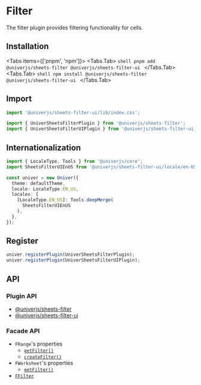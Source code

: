 
# Filter

The filter plugin provides filtering functionality for cells.

## Installation

<Tabs items={['pnpm', 'npm']}>
  <Tabs.Tab>
    ```shell
    pnpm add @univerjs/sheets-filter @univerjs/sheets-filter-ui
    ```
  </Tabs.Tab>
  <Tabs.Tab>
    ```shell
    npm install @univerjs/sheets-filter @univerjs/sheets-filter-ui
    ```
  </Tabs.Tab>
</Tabs>

## Import

```typescript
import '@univerjs/sheets-filter-ui/lib/index.css';

import { UniverSheetsFilterPlugin } from '@univerjs/sheets-filter';
import { UniverSheetsFilterUIPlugin } from '@univerjs/sheets-filter-ui';
```

## Internationalization

```typescript
import { LocaleType, Tools } from '@univerjs/core';
import SheetsFilterUIEnUS from '@univerjs/sheets-filter-ui/locale/en-US';

const univer = new Univer({
  theme: defaultTheme,
  locale: LocaleType.EN_US,
  locales: {
    [LocaleType.EN_US]: Tools.deepMerge(
      SheetsFilterUIEnUS
    ),
  },
});
```

## Register

```typescript
univer.registerPlugin(UniverSheetsFilterPlugin);
univer.registerPlugin(UniverSheetsFilterUIPlugin);
```

## API

### Plugin API

* [@univerjs/sheets-filter](/typedoc/@univerjs/sheets-filter/README)
* [@univerjs/sheets-filter-ui](/typedoc/@univerjs/sheets-filter-ui/README)

### Facade API

* `FRange`'s properties
  * [`getFilter()`](/typedoc/@univerjs/facade/classes/FRange#getfilter)
  * [`createFilter()`](/typedoc/@univerjs/facade/classes/FRange#createfilter)
* `FWorksheet`'s properties
  * [`getFilter()`](/typedoc/@univerjs/facade/classes/FWorksheet#getfilter)
* [`FFilter`](/typedoc/@univerjs/facade/classes/FFilter)
